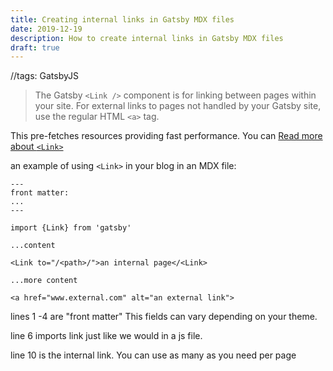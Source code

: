 ```yaml
---
title: Creating internal links in Gatsby MDX files
date: 2019-12-19
description: How to create internal links in Gatsby MDX files
draft: true
---
```

//tags: GatsbyJS

>The Gatsby `<Link />` component is for linking between pages within your site. For external links to pages not handled by your Gatsby site, use the regular HTML `<a>` tag.

This pre-fetches resources providing fast performance. You can [Read more about `<Link>`](https://www.gatsbyjs.org/docs/gatsby-link/)

an example of using `<Link>` in your blog in an MDX file:

```mdx
---
front matter:
...
---

import {Link} from 'gatsby'

...content

<Link to="/<path>/">an internal page</<Link>

...more content

<a href="www.external.com" alt="an external link">
```

lines 1 -4 are "front matter"  This fields can vary depending  on your theme.

line 6 imports link just like we would in a js file.

line 10 is the internal link.  You can use as many as you need per page


